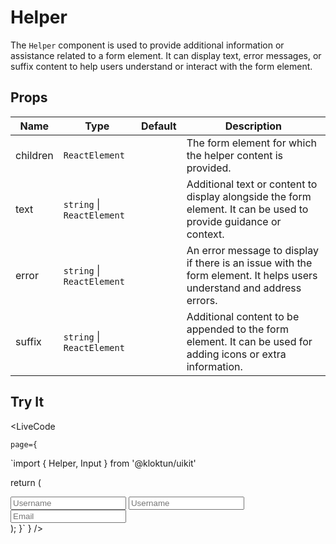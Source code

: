 
# Helper

The `Helper` component is used to provide additional information or assistance related to a form element. It can display text, error messages, or suffix content to help users understand or interact with the form element.

## Props

| Name       | Type                        | Default   | Description                                            |
|------------|-----------------------------|-----------|--------------------------------------------------------|
| children   | `ReactElement`              |           | The form element for which the helper content is provided. |
| text       | `string` \| `ReactElement`  |           | Additional text or content to display alongside the form element. It can be used to provide guidance or context. |
| error      | `string` \| `ReactElement`  |           | An error message to display if there is an issue with the form element. It helps users understand and address errors. |
| suffix     | `string` \| `ReactElement`  |           | Additional content to be appended to the form element. It can be used for adding icons or extra information. |

## Try It

<LiveCode 

    page={
`import { Helper, Input } from '@kloktun/uikit'

  return (
    <div className="flex flex-col gap-4">
      <Helper text="Please enter your username">
        <Input placeholder="Username" />
      </Helper>
      <Helper error="Username is required">
        <Input placeholder="Username" />
      </Helper>
      <Helper text="Enter your email" suffix="0/30">
        <Input placeholder="Email" />
      </Helper>
    </div>
  );
}`
  }
/>
